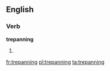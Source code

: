 ==English==

{{rfp|lang=en}}

===Verb===
'''trepanning'''

# {{present participle of|trepan}}

[[fr:trepanning]]
[[pl:trepanning]]
[[ta:trepanning]]